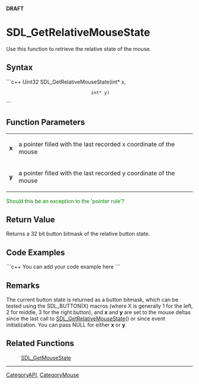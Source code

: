 <!-- pragma section-numbers off -->
<!-- pragma disable-camelcase -->
'''DRAFT'''

= SDL_GetRelativeMouseState =
Use this function to retrieve the relative state of the mouse.


== Syntax ==
```c++
Uint32 SDL_GetRelativeMouseState(int* x,
                                 int* y)
```

== Function Parameters ==
{|
|'''x'''
|a pointer filled with the last recorded x coordinate of the mouse
|-
|'''y'''
|a pointer filled with the last recorded y coordinate of the mouse
|}

<span style="color: green;">Should this be an exception to the 'pointer rule'?</span>

== Return Value ==
Returns a 32 bit button bitmask of the relative button state.

== Code Examples ==
```c++
You can add your code example here
```

== Remarks ==
The current button state is returned as a button bitmask, which can be tested using the SDL_BUTTON(X) macros (where X is generally 1 for the left, 2 for middle, 3 for the right button), and '''x''' and '''y''' are set to the mouse deltas since the last call to [[SDL_GetRelativeMouseState]]() or since event initialization. You can pass NULL for either '''x''' or '''y'''.

== Related Functions ==
:[[SDL_GetMouseState]]

----
[[CategoryAPI]], [[CategoryMouse]]
